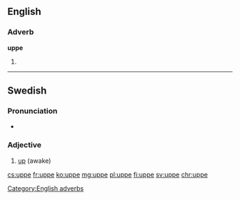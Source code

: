 ==English==

===Adverb===
'''uppe'''

# {{obsolete spelling of|up}}
[[Category:English adverbs]]
----

==Swedish==

===Pronunciation===
* {{audio|Sv-uppe.ogg|Audio}}

===Adjective===
{{head|sv|adjective}}

# [[up]] (awake)

{{tbot entry|Swedish|up|2007|November}}

[[cs:uppe]]
[[fr:uppe]]
[[ko:uppe]]
[[mg:uppe]]
[[pl:uppe]]
[[fi:uppe]]
[[sv:uppe]]
[[chr:uppe]]